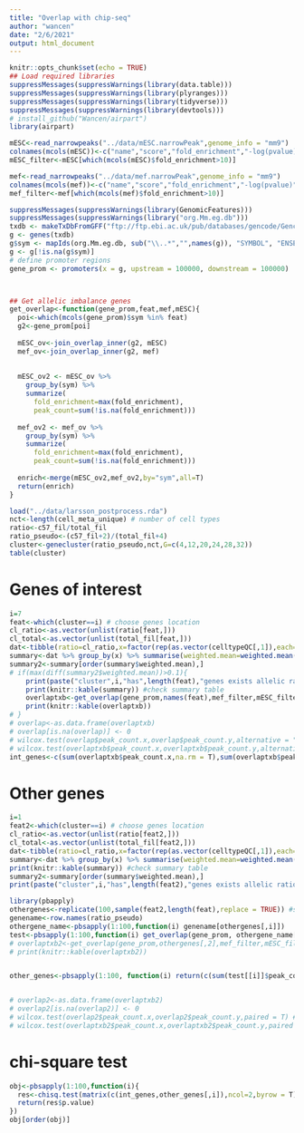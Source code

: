 ```yaml
---
title: "Overlap with chip-seq"
author: "wancen"
date: "2/6/2021"
output: html_document
---
```


```r
knitr::opts_chunk$set(echo = TRUE)
## Load required libraries
suppressMessages(suppressWarnings(library(data.table)))
suppressMessages(suppressWarnings(library(plyranges)))
suppressMessages(suppressWarnings(library(tidyverse)))
suppressMessages(suppressWarnings(library(devtools)))
# install_github("Wancen/airpart")
library(airpart)
```


```r
mESC<-read_narrowpeaks("../data/mESC.narrowPeak",genome_info = "mm9")
colnames(mcols(mESC))<-c("name","score","fold_enrichment","-log(pvalue)","-log(FDR)/log(10)","summit")
mESC_filter<-mESC[which(mcols(mESC)$fold_enrichment>10)]

mef<-read_narrowpeaks("../data/mef.narrowPeak",genome_info = "mm9")
colnames(mcols(mef))<-c("name","score","fold_enrichment","-log(pvalue)","-log(FDR)/log(10)","summit")
mef_filter<-mef[which(mcols(mef)$fold_enrichment>10)]

suppressMessages(suppressWarnings(library(GenomicFeatures)))
suppressMessages(suppressWarnings(library("org.Mm.eg.db")))
txdb <- makeTxDbFromGFF("ftp://ftp.ebi.ac.uk/pub/databases/gencode/Gencode_mouse/release_M1/gencode.vM1.annotation.gtf.gz")
g <- genes(txdb)
g$sym <- mapIds(org.Mm.eg.db, sub("\\..*","",names(g)), "SYMBOL", "ENSEMBL")
g <- g[!is.na(g$sym)]
# define promoter regions
gene_prom <- promoters(x = g, upstream = 100000, downstream = 100000)



## Get allelic imbalance genes
get_overlap<-function(gene_prom,feat,mef,mESC){
  poi<-which(mcols(gene_prom)$sym %in% feat)
  g2<-gene_prom[poi]
  
  mESC_ov<-join_overlap_inner(g2, mESC)
  mef_ov<-join_overlap_inner(g2, mef)
  
 
  mESC_ov2 <- mESC_ov %>%
    group_by(sym) %>%
    summarize(
      fold_enrichment=max(fold_enrichment),
      peak_count=sum(!is.na(fold_enrichment)))
  
  mef_ov2 <- mef_ov %>%
    group_by(sym) %>%
    summarize(
      fold_enrichment=max(fold_enrichment),
      peak_count=sum(!is.na(fold_enrichment)))
  
  enrich<-merge(mESC_ov2,mef_ov2,by="sym",all=T)
  return(enrich)
}

```

```r
load("../data/larsson_postprocess.rda")
nct<-length(cell_meta_unique) # number of cell types
ratio<-c57_fil/total_fil
ratio_pseudo<-(c57_fil+2)/(total_fil+4)
cluster<-genecluster(ratio_pseudo,nct,G=c(4,12,20,24,28,32))
table(cluster)
```
# Genes of interest
```r
i=7
feat<-which(cluster==i) # choose genes location
cl_ratio<-as.vector(unlist(ratio[feat,]))
cl_total<-as.vector(unlist(total_fil[feat,]))
dat<-tibble(ratio=cl_ratio,x=factor(rep(as.vector(celltypeQC[,1]),each=length(feat)),levels = cell_meta_unique),cts=cl_total)
summary<-dat %>% group_by(x) %>% summarise(weighted.mean=weighted.mean(ratio,cts,na.rm = T),mean=mean(ratio,na.rm = T),var=var(ratio,na.rm = T)) %>% data.frame()
summary2<-summary[order(summary$weighted.mean),]
# if(max(diff(summary2$weighted.mean))>0.1){
    print(paste("cluster",i,"has",length(feat),"genes exists allelic ratio imbalance"))
    print(knitr::kable(summary)) #check summary table
    overlaptxb<-get_overlap(gene_prom,names(feat),mef_filter,mESC_filter)
    print(knitr::kable(overlaptxb))
# }
# overlap<-as.data.frame(overlaptxb)
# overlap[is.na(overlap)] <- 0
# wilcox.test(overlap$peak_count.x,overlap$peak_count.y,alternative = "g",paired = T) # 0 replace NA
# wilcox.test(overlaptxb$peak_count.x,overlaptxb$peak_count.y,alternative = "g",paired = T) # still NA
int_genes<-c(sum(overlaptxb$peak_count.x,na.rm = T),sum(overlaptxb$peak_count.y,na.rm = T))

```

# Other genes
```r
i=1
feat2<-which(cluster==i) # choose genes location
cl_ratio<-as.vector(unlist(ratio[feat2,]))
cl_total<-as.vector(unlist(total_fil[feat2,]))
dat<-tibble(ratio=cl_ratio,x=factor(rep(as.vector(celltypeQC[,1]),each=length(feat2)),levels = cell_meta_unique),cts=cl_total)
summary<-dat %>% group_by(x) %>% summarise(weighted.mean=weighted.mean(ratio,cts,na.rm = T),mean=mean(ratio,na.rm = T),var=var(ratio,na.rm = T)) %>% data.frame()
print(knitr::kable(summary)) #check summary table
summary2<-summary[order(summary$weighted.mean),]
print(paste("cluster",i,"has",length(feat2),"genes exists allelic ratio imbalance"))

library(pbapply)
othergenes<-replicate(100,sample(feat2,length(feat),replace = TRUE)) #sample 100 times
genename<-row.names(ratio_pseudo)
othergene_name<-pbsapply(1:100,function(i) genename[othergenes[,i]])
test<-pbsapply(1:100,function(i) get_overlap(gene_prom, othergene_name[,i], mef_filter,mESC_filter))
# overlaptxb2<-get_overlap(gene_prom,othergenes[,2],mef_filter,mESC_filter)
# print(knitr::kable(overlaptxb2))


other_genes<-pbsapply(1:100, function(i) return(c(sum(test[[i]]$peak_count.x,na.rm = T),sum(test[[i]]$peak_count.y,na.rm = T))))


# overlap2<-as.data.frame(overlaptxb2)
# overlap2[is.na(overlap2)] <- 0
# wilcox.test(overlap2$peak_count.x,overlap2$peak_count.y,paired = T) # 0 replace NA
# wilcox.test(overlaptxb2$peak_count.x,overlaptxb2$peak_count.y,paired = T) # still NA

```
# chi-square test
```r
obj<-pbsapply(1:100,function(i){
  res<-chisq.test(matrix(c(int_genes,other_genes[,i]),ncol=2,byrow = T))
  return(res$p.value)
})
obj[order(obj)]
```
